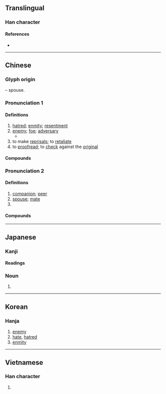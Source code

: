 {{also|讐}}
{{character info/new}}
==Translingual==

===Han character===
{{Han char|rn=9|rad=人|as=02|sn=4|four=24217|canj=OKN|ids=⿰亻九}}

====References====
* {{Han ref|kx=0091.150|dkj=00355|dj=0193.070|hdz=10109.030|uh=4EC7|ud=20167|bh=A4B3|bd=42163}}

----

==Chinese==
{{zh-forms|alt=*讎-“resentment”}}

===Glyph origin===
{{Han etym}}
{{Han compound|人|alt1=亻|九|ls=psc|c1=s|c2=p|t1=person}} – spouse.

===Pronunciation 1===
{{zh-pron
|m=chóu
|c=sau4,cau4
|h=pfs=sù
|md=siù
|mn=siû
|w=3zeu
|mc=y
|oc=y
|cat=n,v
}}

====Definitions====
{{zh-hanzi}}

# [[hatred]]; [[enmity]]; [[resentment]]
# [[enemy]]; [[foe]]; [[adversary]]
#* {{zh-x|我 又 要 叫 你 和 女人 彼此 為{wéi} 仇。你 的 後裔 和 女人 的 後裔 也 彼此 為{wéi} 仇。|And I will put '''enmity''' between thee and the woman, and between thy seed and her seed.}}
# to make [[reprisal]]s; to [[retaliate]]
# to [[proofread]]; to [[check]] against the [[original]]

====Compounds====
{{zh-der|寇仇|九世之仇|報仇|借客報仇|前仇|同仇|仇疙瘩|復仇雪恥|借交報仇|夙仇|仇口兒|嫉惡若仇|口仇|報仇雪恥|公報私仇|千仇萬恨|仇敵|冤仇|恩將仇報|復仇|仇香|反目成仇|怨仇|尋仇|仇國論|官報私仇|嫉惡如仇|不解之仇|仇怨|仇視|報仇雪恨|仇家|世仇|仇殺|分天之仇|仇隙|同仇敵愾|一箭之仇|仇恨|仇人|切骨之仇|疾之如仇|瀝血之仇|私仇|朋比作仇|疾惡若仇|疾惡如仇|戴天之仇|敵愾同仇|疾之若仇|爵仇|深仇大恨|祁奚薦仇|解劍拜仇|靦顏事仇|記仇|結仇|親痛仇快|薄海同仇|血海深仇}}

===Pronunciation 2===
{{zh-pron
|m=qiú
|c=kau4
|mn=kiû
|w=3jjieu
|dial=n
|mc=y
|oc=y
|cat=n,pn
}}

====Definitions====
{{zh-hanzi}}

# [[companion]]; [[peer]]
# [[spouse]]; [[mate]]
# {{surname|lang=zh}}

====Compounds====
{{zh-der|仇仇|仇偶}}

----

==Japanese==

===Kanji===
{{ja-kanji|grade=|rs=人02}}

====Readings====
{{ja-readings
|on=きゅう, ぐ
|kun=あだ-, かたき-
}}

===Noun===
{{ja-noun|かたき}}

# {{alternative form of|敵|lang=ja}}

{{attention|ja|suffix too}}

----

==Korean==

===Hanja===
{{ko-hanja|hangeul=구|rv=gu|mr=ku}}

# [[enemy]]
# [[hate]], [[hatred]]
# [[enmity]]

----

==Vietnamese==

===Han character===
{{vi-hantu|[[cừu]]|rs=人02}}

# {{defn|lang=vi|sort=人02}}